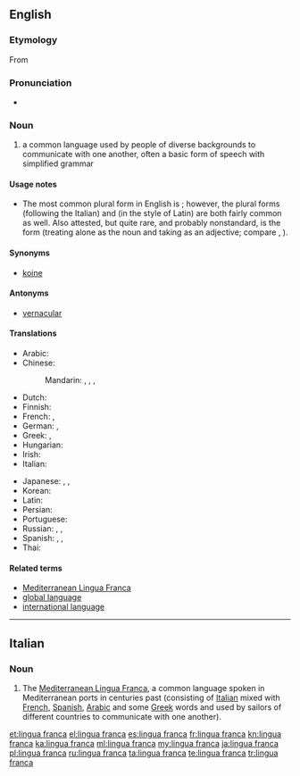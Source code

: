 ==English==
{{wikipedia}}

===Etymology===
From {{etyl|it|en}} {{term|lingua franca||Frankish language|lang=it}}

===Pronunciation===
* {{a|UK}} {{IPA|/ˈlɪŋ.ɡwə fɹæŋ.kə/|lang=en}}

===Noun===
{{en-noun|head=[[lingua]] [[franca]]}}

# a common language used by people of diverse backgrounds to communicate with one another, often a basic form of speech with simplified grammar

====Usage notes====
* The most common plural form in English is {{term|lingua francas|lang=en}}; however, the plural forms {{term|lingue franche|lang=en}} (following the Italian) and {{term|linguae francae|lang=en}} (in the style of Latin) are both fairly common as well. Also attested, but quite rare, and probably nonstandard, is the form {{term|linguas franca|lang=en}} (treating {{term||lingua|lang=en}} alone as the noun and taking {{term||franca|lang=en}} as an adjective; compare {{term|attorney general|attorneys general|lang=en}}, {{term|forest primeval|forests primeval}}).

====Synonyms====
* {{sense|common language}} [[koine]]

====Antonyms====
* {{sense|common language}} [[vernacular]]

====Translations====
{{trans-top|common language}}
* Arabic: {{t|ar|لغة تواصل مشترك|f|tr=lúġat tawāṣul muštarak}}
* Chinese:
*: Mandarin: {{t+|cmn|通用語|sc=Hani}}, {{t|cmn|通用语|tr=tōngyòngyǔ|sc=Hani}}, {{t|cmn|交際語|sc=Hani}}, {{t|cmn|交际语|tr=jiāojìyǔ|sc=Hani}}
* Dutch: {{t|nl|lingua franca}}
* Finnish: {{t|fi|lingua franca}}
* French: {{t+|fr|lingua franca|f}}, {{t+|fr|langue véhiculaire|f}}
* German: {{t+|de|Lingua Franca|f}}, {{t+|de|Verkehrssprache|f}}
* Greek: {{t|el|κοινή διάλεκτος}}, {{t|el|κοινή γλώσσα}}
* Hungarian: {{t|hu|közvetítőnyelv}}
* Irish: {{t|ga|francbhéarla|m}}
* Italian: {{t|it|lingua franca|f}}
{{trans-mid}}
* Japanese: {{t|ja|リングワ・フランカ|tr=ringuwa-furanka}}, {{t|ja|リンガフランカ|tr=ringafuranka}}, {{t|ja|共通語|tr=きょうつうご, kyōtsūgo}}
* Korean: {{t|ko|링구아 프랑카|sc=Kore}}
* Latin: {{t|la|lingua franca|f}}
* Persian: {{t|fa|زبان میانجی|tr=zabân-e miyânji|sc=fa-Arab}}
* Portuguese: {{t|pt|língua franca|f}}
* Russian: {{t|ru|лингва-франка|f|tr=língva-fránka}} {{qualifier|indeclinable}}, {{t|ru|общий язык|m|tr=óbščij jazýk}}, {{t|ru|язык общения|m|alt=язык (межнационального) общения|tr=jazýk (mežnacionál'novo) obščénija}}
* Spanish: {{t|es|lengua vehicular|f}}, {{t|es|lengua franca|f}}, {{t+|es|lingua franca|f}}
* Thai: {{t|th|ภาษากลาง|tr=paasăa glaang}}
{{trans-bottom}}

====Related terms====
* [[Mediterranean Lingua Franca]]
* [[global language]]
* [[international language]]

----

==Italian==

===Noun===
{{wikipedia|lang=it}}
{{head|it|noun|g=f|invariable}}

# The [[:w:Mediterranean Lingua Franca|Mediterranean Lingua Franca]], a common language spoken in Mediterranean ports in centuries past (consisting of [[Italian]] mixed with [[French]], [[Spanish]], [[Arabic]] and some [[Greek]] words and used by sailors of different countries to communicate with one another).

[[et:lingua franca]]
[[el:lingua franca]]
[[es:lingua franca]]
[[fr:lingua franca]]
[[kn:lingua franca]]
[[ka:lingua franca]]
[[ml:lingua franca]]
[[my:lingua franca]]
[[ja:lingua franca]]
[[pl:lingua franca]]
[[ru:lingua franca]]
[[ta:lingua franca]]
[[te:lingua franca]]
[[tr:lingua franca]]